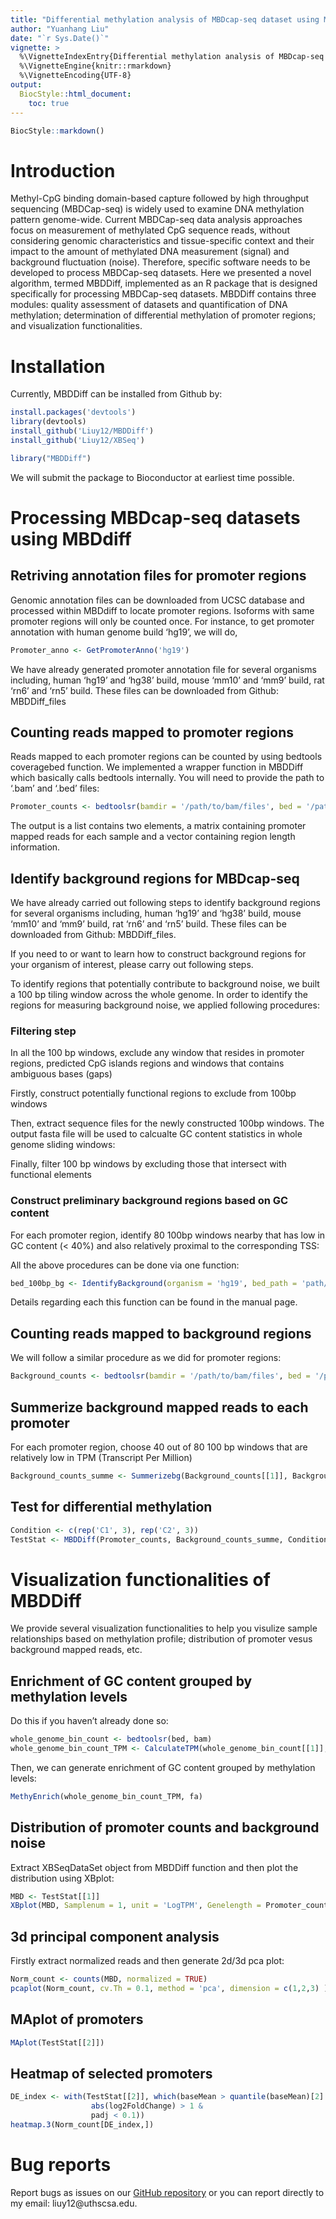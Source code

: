 ```yaml
---
title: "Differential methylation analysis of MBDcap-seq dataset using MBDDiff package"
author: "Yuanhang Liu"
date: "`r Sys.Date()`"
vignette: >
  %\VignetteIndexEntry{Differential methylation analysis of MBDcap-seq dataset using MBDDiff package}
  %\VignetteEngine{knitr::rmarkdown}
  %\VignetteEncoding{UTF-8} 
output: 
  BiocStyle::html_document:
    toc: true
---
```


```r
BiocStyle::markdown()
```

# Introduction 

Methyl-CpG binding domain-based capture
followed by high throughput sequencing (MBDCap-seq) is widely
used to examine DNA methylation pattern genome-wide. Current
MBDCap-seq data analysis approaches focus on measurement of
methylated CpG sequence reads, without considering genomic
characteristics and tissue-specific context and their impact to the
amount of methylated DNA measurement (signal) and background
fluctuation (noise). Therefore, specific software needs to be
developed to process MBDCap-seq datasets. Here we presented a
novel algorithm, termed MBDDiff, implemented as an R package that
is designed specifically for processing MBDCap-seq datasets.
MBDDiff contains three modules: quality assessment of datasets and
quantification of DNA methylation; determination of differential
methylation of promoter regions; and visualization functionalities.

# Installation 

Currently, MBDDiff can be installed from Github by: 
```r
install.packages('devtools')
library(devtools)
install_github('Liuy12/MBDDiff')
install_github('Liuy12/XBSeq')
```
```r
library("MBDDiff")
```
We will submit the package to Bioconductor at earliest time possible. 

# Processing MBDcap-seq datasets using MBDdiff

## Retriving annotation files for promoter regions

Genomic annotation files can be downloaded from UCSC database and processed within MBDdiff to locate promoter regions. Isoforms with same promoter regions will only be counted once. For instance, to get promoter annotation with human genome build 'hg19', we will do,

```r
Promoter_anno <- GetPromoterAnno('hg19')
```

We have already generated promoter annotation file for several organisms including, human 'hg19' and 'hg38' build, mouse 'mm10' and 'mm9' build, rat 'rn6' and 'rn5' build. These files can be downloaded from Github: MBDDiff_files

## Counting reads mapped to promoter regions

Reads mapped to each promoter regions can be counted by using bedtools coveragebed function. We implemented a wrapper function in MBDDiff which basically calls bedtools internally. You will need to provide the path to '.bam' and '.bed' files:

```r
Promoter_counts <- bedtoolsr(bamdir = '/path/to/bam/files', bed = '/path/to/bed/file')
```

The output is a list contains two elements, a matrix containing promoter mapped reads for each sample and a vector containing region length information. 

## Identify background regions for MBDcap-seq

We have already carried out following steps to identify background regions for several organisms including, human 'hg19' and 'hg38' build, mouse 'mm10' and 'mm9' build, rat 'rn6' and 'rn5' build. These files can be downloaded from Github: MBDDiff_files. 

If you need to or want to learn how to construct background regions for your organism of interest, please carry out following steps.

To identify regions that potentially contribute to background noise, we built a 100 bp tiling window across the whole genome. In order to identify the regions for measuring background noise, we applied following procedures:

### Filtering step
In all the 100 bp windows, exclude any window that resides in promoter regions, predicted CpG islands regions and windows that contains ambiguous bases (gaps)

Firstly, construct potentially functional regions to exclude from 100bp windows

Then, extract sequence files for the newly constructed 100bp windows. The output fasta file will be used to calcualte GC content statistics in whole genome sliding windows:

Finally, filter 100 bp windows by excluding those that intersect with functional elements

### Construct preliminary background regions based on GC content
For each promoter region, identify 80 100bp windows nearby that has low in GC content (< 40%) and also relatively proximal to the corresponding TSS:

All the above procedures can be done via one function:

```r
bed_100bp_bg <- IdentifyBackground(organism = 'hg19', bed_path = 'path/to/bed', binsize = 100, promo_bed = Promoter_anno, cores = 4)
```

Details regarding each this function can be found in the manual page. 

## Counting reads mapped to background regions

We will follow a similar procedure as we did for promoter regions:

```r
Background_counts <- bedtoolsr(bamdir = '/path/to/bam/files', bed = '/path/to/bg_bed/file')
```

## Summerize background mapped reads to each promoter

For each promoter region, choose 40 out of
80 100 bp windows that are relatively low in TPM (Transcript Per Million)

```r
Background_counts_summe <- Summerizebg(Background_counts[[1]], Background_counts[[2]])
```

## Test for differential methylation 

```r
Condition <- c(rep('C1', 3), rep('C2', 3))
TestStat <- MBDDiff(Promoter_counts, Background_counts_summe, Condition)
```

# Visualization functionalities of MBDDiff

We provide several visualization functionalities to help you visulize sample relationships based on methylation profile; distribution of promoter vesus background mapped reads, etc. 

## Enrichment of GC content grouped by methylation levels

Do this if you haven't already done so:

```r
whole_genome_bin_count <- bedtoolsr(bed, bam)
whole_genome_bin_count_TPM <- CalculateTPM(whole_genome_bin_count[[1]], whole_genome_bin_count[[2]])
```

Then, we can generate enrichment of GC content grouped by methylation levels: 

```r
MethyEnrich(whole_genome_bin_count_TPM, fa)
```

## Distribution of promoter counts and background noise

Extract XBSeqDataSet object from MBDDiff function and then plot the distribution using XBplot:

```r
MBD <- TestStat[[1]]
XBplot(MBD, Samplenum = 1, unit = 'LogTPM', Genelength = Promoter_counts[[2]])
```

## 3d principal component analysis

Firstly extract normalized reads and then generate 2d/3d pca plot:

```r
Norm_count <- counts(MBD, normalized = TRUE)
pcaplot(Norm_count, cv.Th = 0.1, method = 'pca', dimension = c(1,2,3) )
```

## MAplot of promoters

```r
MAplot(TestStat[[2]])
```

## Heatmap of selected promoters

```r
DE_index <- with(TestStat[[2]], which(baseMean > quantile(baseMean)[2] & 
                  abs(log2FoldChange) > 1 &
                  padj < 0.1))
heatmap.3(Norm_count[DE_index,])
```

# Bug reports
Report bugs as issues on our [GitHub repository](https://github.com/Liuy12/MBDDiff/issues) or you can report directly to my email: liuy12@uthscsa.edu.